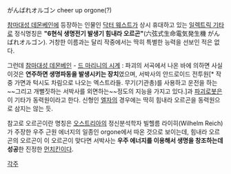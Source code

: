がんばれオルゴン
cheer up orgone(?)

[[참마대성 데몬베인]]에 등장하는 인물인 [[닥터 웨스트]]가 상시 휴대하고 있는 [[일렉트릭 기타]]로 정식명칭은 '''"6현식 생명전기 발생기 힘내라 오르곤"'''(六弦式生命電気発生機 がんばれオルゴン). 거창한 이름과는 달리 작중에서는 딱히 특별한 능력을 선보인 적은 없다.

그런데 [[참마대성 데몬베인]] - [[드 마리니의 시계]] : 파괴의 서곡에서 나온 바에 의하면 사실 이것은 '''연주하면 생명파동을 발생시키는 장치'''였으며, 서박사의 안드로이드 전투원[* 작중 가면과 턱시도 차림으로 나오는 엑스트라들. 무기(기관총)를 사용하고 운전을 하는~~그리고 개뻘짓하는 서박사를 외면하는~~정도의 지능을 가지고 있다.]과 [[파괴로봇]]은 이 기타가 동력원이라고 한다. 신형인 [[엘자]]의 경우에는 딱히 힘내라 오르곤을 동력원으로 삼지는 않는 듯.

참고로 오르곤이란 명칭은 [[오스트리아]]의 정신분석학자 빌헬름 라이히(Wilhelm Reich)가 주장한 우주 근원 에너지의 일종인 orgone에서 따온 것으로 보이는데, 힘내라 오르곤의 오르곤이 이 오르곤이 맞다면 서박사는 '''우주 에너지를 이용해서 생명을 창조하는데 성공'''한 진정한 [[먼치킨]]이다.

[[각주]]
